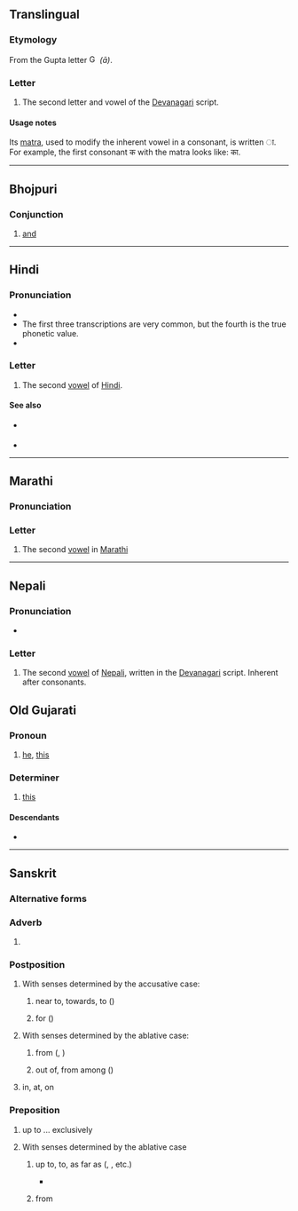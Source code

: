 {{character info}}
==Translingual==

===Etymology===
From the Gupta letter [[File:Gupta_allahabad_aa.svg|15px]] ''(ā)''.

===Letter===
{{mul-Deva|ā}}

# The second letter and vowel of the [[Devanagari]] script.

====Usage notes====
Its [[matra]], used to modify the inherent vowel in a consonant, is written ा. For example, the first consonant क with the matra looks like: का.

----

==Bhojpuri==

===Conjunction===
{{head|bho|conjunction|Kaithi|𑂄}}

# [[and]]

----

==Hindi==

===Pronunciation===
* {{IPA|hi|/aː/|/a/|/ɑː/|[äː]}}
* The first three transcriptions are very common, but the fourth is the true phonetic value.
* {{audio|hi|Hi-आ.ogg|Audio}}

===Letter===
{{head|hi|letter|tr=ā}}

# The second [[vowel]] of [[Hindi]].

====See also====
* {{sense|matra}} {{l|hi|ा}}
* {{list:Devanagari script letters/hi}}

----

==Marathi==

===Pronunciation===
{{IPA|mr|/a/}}

===Letter===
{{head|mr|letter}}

# The second [[vowel]] in [[Marathi]]

----
==Nepali==

===Pronunciation===
* {{IPA|ne|/a/|[ä]}}

===Letter===
{{head|ne|letter}}

# The second [[vowel]] of [[Nepali]], written in the [[Devanagari]] script. Inherent after consonants.

==Old Gujarati==

===Pronoun===
{{head|inc-ogu|pronoun|tr=ā}}

# [[he]], [[this]]

===Determiner===
{{head|inc-ogu|determiner|tr=ā}}

# [[this]]

====Descendants====
* {{desc|gu|આ}}

----

==Sanskrit==

===Alternative forms===
{{sa-alt|}}

===Adverb===
{{head|sa|adverb|tr=ā́}}

# {{label|sa|Vedic}} {{form of|sa|separated form|आ-}}

===Postposition===
{{head|sa|postposition|tr=ā́}}

# With senses determined by the accusative case:
## {{label|sa|+ accusative}} near to, towards, to ({{sa-a|RV}})
## {{label|sa|+ accusative}} for ({{sa-a|RV}})
# With senses determined by the ablative case:
## {{label|sa|+ ablative}} from ({{sa-a|RV}}, {{sa-a|AV}})
## {{label|sa|+ ablative}} out of, from among ({{sa-a|RV}})
# {{label|sa|+locative}} in, at, on 

===Preposition===
{{head|sa|preposition|tr=ā́}}

# {{label|sa|+ accusative}} up to ... exclusively {{sa-a|AitBr}}
# With senses determined by the ablative case
## {{label|sa|+ ablative}} up to, to, as far as ({{sa-a|RV}}, {{sa-a|AV}}, etc.)
##* {{RQ:sa:K1237 quote|10|vimadayanti|10}}
## {{label|sa|+ ablative}} from {{sa-a|RV}}